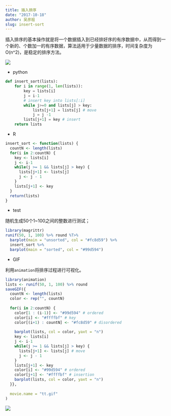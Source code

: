 ```yaml
---
title: 插入排序
date: "2017-10-18"
author: 吴彦祖
slug: insert-sort
---
```


插入排序的基本操作就是将一个数据插入到已经排好序的有序数据中，从而得到一个新的、个数加一的有序数据，算法适用于少量数据的排序，时间复杂度为O(n^2)，是稳定的排序方法。

![](http://img.my.csdn.net/uploads/201405/15/1400117077_7279.jpg)

- python

```python
def insert_sort(lists):
    for i in range(1, len(lists)):
        key = lists[i]
        j = i-1 
        # insert key into lists[:i]
        while j>=0 and lists[j] > key:
            lists[j+1] = lists[j] # move
            j = j -1
        lists[j+1] = key # insert 
    return lists
```

- R
```r
insert_sort <- function(lists) {
  countN <- length(lists)
  for(i in 2:countN) {
    key <- lists[i]
    j <- i-1
    while(j >= 1 && lists[j] > key) {
      lists[j+1] <- lists[j]
      j <- j - 1
    }
    lists[j+1] <- key
  }
  return(lists)
}
```

- test

随机生成50个1~100之间的整数进行测试；

```r
library(magrittr)
runif(50, 1, 100) %>% round %T>% 
  barplot(main = "unsorted", col = "#fc8d59") %>% 
  insert_sort %>% 
  barplot(main = "sorted", col = "#99d594")
```

- GIF

利用`animation`将排序过程进行可视化。

```r
library(animation)
lists <- runif(50, 1, 100) %>% round
saveGIF({
  countN <- length(lists)
  color <- rep("", countN)
  
  for(i in 2:countN) {
    color[1 : (i-1)] <- "#99d594" # ordered
    color[i] <- "#ffffbf" # key
    color[(i+1) : countN] <- "#fc8d59" # disordered
    
    barplot(lists, col = color, yaxt = "n")
    key <- lists[i]
    j <- i-1
    while(j >= 1 && lists[j] > key) {
      lists[j+1] <- lists[j] # move
      j <- j - 1
    }
    lists[j+1] <- key
    color[i] <- "#99d594" # ordered
    color[j+1] <- "#ffffbf" # insertion
    barplot(lists, col = color, yaxt = "n")
  }},
  
  movie.name = "tt.gif"
)
```

![](http://7xpbbb.com1.z0.glb.clouddn.com/insert.sort.gif)
